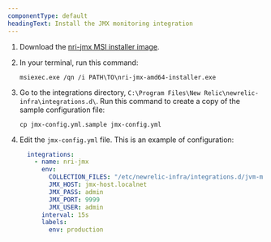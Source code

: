 ```yaml
---
componentType: default
headingText: Install the JMX monitoring integration
---
```


1. Download the [nri-jmx MSI installer image](https://download.newrelic.com/infrastructure_agent/windows/integrations/nri-jmx/nri-jmx-amd64-installer.exe).

2. In your terminal, run this command:

   ```shell
   msiexec.exe /qn /i PATH\TO\nri-jmx-amd64-installer.exe
   ```

3. Go to the integrations directory, `C:\Program Files\New Relic\newrelic-infra\integrations.d\`. Run this command to create a copy of the sample configuration file:

   ```shell
   cp jmx-config.yml.sample jmx-config.yml
   ```

4. Edit the `jmx-config.yml` file. This is an example of configuration:

   ```yml
     integrations:
       - name: nri-jmx
         env:
           COLLECTION_FILES: "/etc/newrelic-infra/integrations.d/jvm-metrics.yml,/etc/newrelic-infra/integrations.d/tomcat-metrics.yml"
           JMX_HOST: jmx-host.localnet
           JMX_PASS: admin
           JMX_PORT: 9999
           JMX_USER: admin
         interval: 15s
         labels:
           env: production
   ```
